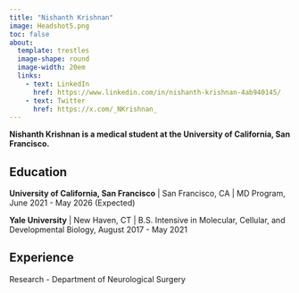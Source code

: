 ```yaml
---
title: "Nishanth Krishnan"
image: Headshot5.png
toc: false
about: 
  template: trestles
  image-shape: round
  image-width: 20em
  links:
    - text: LinkedIn
      href: https://www.linkedin.com/in/nishanth-krishnan-4ab940145/
    - text: Twitter
      href: https://x.com/_NKrishnan_
---
```


**Nishanth Krishnan is a medical student at the University of California, San Francisco.**

## Education

**University of California, San Francisco** \| San Francisco, CA \| MD Program, June 2021 - May 2026 (Expected)

**Yale University** \| New Haven, CT \| B.S. Intensive in Molecular, Cellular, and Developmental Biology, August 2017 - May 2021

## Experience

Research - Department of Neurological Surgery

```         
```

